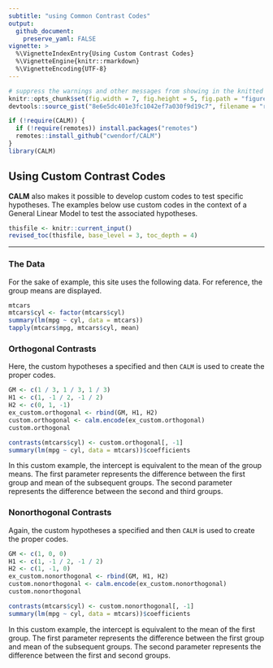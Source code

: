 ```yaml
---
subtitle: "using Common Contrast Codes"
output:
  github_document:
    preserve_yaml: FALSE
vignette: >
  %\VignetteIndexEntry{Using Custom Contrast Codes}
  %\VignetteEngine{knitr::rmarkdown}
  %\VignetteEncoding{UTF-8}
---
```


```r
# suppress the warnings and other messages from showing in the knitted file.
knitr::opts_chunk$set(fig.width = 7, fig.height = 5, fig.path = "figures/", echo = TRUE, warning = FALSE, message = FALSE)
devtools::source_gist("8e6e5dc401e3fc1042ef7a030f9d19c7", filename = "revised_toc.R")
```

```r
if (!require(CALM)) {
  if (!require(remotes)) install.packages("remotes")
  remotes::install_github("cwendorf/CALM")
}
library(CALM)
```

## Using Custom Contrast Codes

**CALM** also makes it possible to develop custom codes to test specific hypotheses. The examples below use custom codes in the context of a General Linear Model to test the associated hypotheses.

```r
thisfile <- knitr::current_input()
revised_toc(thisfile, base_level = 3, toc_depth = 4)
```

---

### The Data

For the sake of example, this site uses the following data. For reference, the group means are displayed.

```r
mtcars
mtcars$cyl <- factor(mtcars$cyl)
summary(lm(mpg ~ cyl, data = mtcars))
tapply(mtcars$mpg, mtcars$cyl, mean)
```

### Orthogonal Contrasts

Here, the custom hypotheses a specified and then `CALM` is used to create the proper codes.

```r
GM <- c(1 / 3, 1 / 3, 1 / 3)
H1 <- c(1, -1 / 2, -1 / 2)
H2 <- c(0, 1, -1)
ex_custom.orthogonal <- rbind(GM, H1, H2)
custom.orthogonal <- calm.encode(ex_custom.orthogonal)
custom.orthogonal
```

```r
contrasts(mtcars$cyl) <- custom.orthogonal[, -1]
summary(lm(mpg ~ cyl, data = mtcars))$coefficients
```

In this custom example, the intercept is equivalent to the mean of the group means. The first parameter represents the difference between the first group and mean of the subsequent groups. The second parameter represents the difference between the second and third groups.

### Nonorthogonal Contrasts

Again, the custom hypotheses a specified and then `CALM` is used to create the proper codes.

```r
GM <- c(1, 0, 0)
H1 <- c(1, -1 / 2, -1 / 2)
H2 <- c(1, -1, 0)
ex_custom.nonorthogonal <- rbind(GM, H1, H2)
custom.nonorthogonal <- calm.encode(ex_custom.nonorthogonal)
custom.nonorthogonal
```

```r
contrasts(mtcars$cyl) <- custom.nonorthogonal[, -1]
summary(lm(mpg ~ cyl, data = mtcars))$coefficients
```

In this custom example, the intercept is equivalent to the mean of the first group. The first parameter represents the difference between the first group and mean of the subsequent groups. The second parameter represents the difference between the first and second groups.
